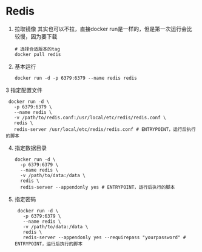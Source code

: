 
# Redis

<Tabs>
<TabItem value="single" label="单节点">

1. 拉取镜像
其实也可以不拉，直接docker run是一样的，但是第一次运行会比较慢，因为要下载

   ``` shell
   # 选择合适版本的tag
   docker pull redis
   ```


2. 基本运行

   ``` shell
   docker run -d -p 6379:6379 --name redis redis
   ```
3 指定配置文件

   ``` shell
    docker run -d \
      -p 6379:6379 \
      --name redis \
      -v /path/to/redis.conf:/usr/local/etc/redis/redis.conf \
      redis \
      redis-server /usr/local/etc/redis/redis.conf # ENTRYPOINT，运行后执行的脚本
   ```
4. 指定数据目录

   ``` shell
   docker run -d \
     -p 6379:6379 \
     --name redis \
     -v /path/to/data:/data \
     redis \
     redis-server --appendonly yes # ENTRYPOINT，运行后执行的脚本
   ```
5. 指定密码

   ``` shell
    docker run -d \
      -p 6379:6379 \
      --name redis \
      -v /path/to/data:/data \
      redis \
      redis-server --appendonly yes --requirepass "yourpassword" # ENTRYPOINT，运行后执行的脚本
    ```

</TabItem>

<TabItem value="cluster" label="集群">

</TabItem>
</Tabs>